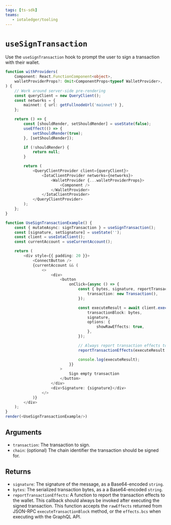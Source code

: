 ```yaml
---
tags: [ts-sdk]
teams:
   - iotaledger/tooling
---
```

# `useSignTransaction`

Use the `useSignTransaction` hook to prompt the user to sign a transaction with their wallet.

```ts live noInline
function withProviders(
    Component: React.FunctionComponent<object>,
    walletProviderProps?: Omit<ComponentProps<typeof WalletProvider>, 'children'>,
) {
    // Work around server-side pre-rendering
    const queryClient = new QueryClient();
    const networks = {
        mainnet: { url: getFullnodeUrl('mainnet') },
    };

    return () => {
        const [shouldRender, setShouldRender] = useState(false);
        useEffect(() => {
            setShouldRender(true);
        }, [setShouldRender]);

        if (!shouldRender) {
            return null;
        }

        return (
            <QueryClientProvider client={queryClient}>
                <IotaClientProvider networks={networks}>
                    <WalletProvider {...walletProviderProps}>
                        <Component />
                    </WalletProvider>
                </IotaClientProvider>
            </QueryClientProvider>
        );
    };
}

function UseSignTransactionExample() {
    const { mutateAsync: signTransaction } = useSignTransaction();
    const [signature, setSignature] = useState('');
    const client = useIotaClient();
    const currentAccount = useCurrentAccount();

    return (
        <div style={{ padding: 20 }}>
            <ConnectButton />
            {currentAccount && (
                <>
                    <div>
                        <button
                            onClick={async () => {
                                const { bytes, signature, reportTransactionEffects } = await signTransaction({
                                    transaction: new Transaction(),
                                });

                                const executeResult = await client.executeTransactionBlock({
                                    transactionBlock: bytes,
                                    signature,
                                    options: {
                                        showRawEffects: true,
                                    },
                                });

                                // Always report transaction effects to the wallet after execution
                                reportTransactionEffects(executeResult.rawEffects!);

                                console.log(executeResult);
                            }}
                        >
                            Sign empty transaction
                        </button>
                    </div>
                    <div>Signature: {signature}</div>
                </>
            )}
        </div>
    );
}
render(<UseSignTransactionExample/>)
```


## Arguments

- `transaction`: The transaction to sign.
- `chain`: (optional) The chain identifier the transaction should be signed for.

## Returns

- `signature`: The signature of the message, as a Base64-encoded `string`.
- `bytes`: The serialized transaction bytes, as a a Base64-encoded `string`.
- `reportTransactionEffects`: A function to report the transaction effects to the wallet. This
  callback should always be invoked after executing the signed transaction. This function accepts
  the `rawEffects` returned from JSON-RPC `executeTransactionBlock` method, or the `effects.bcs`
  when executing with the GraphQL API.
